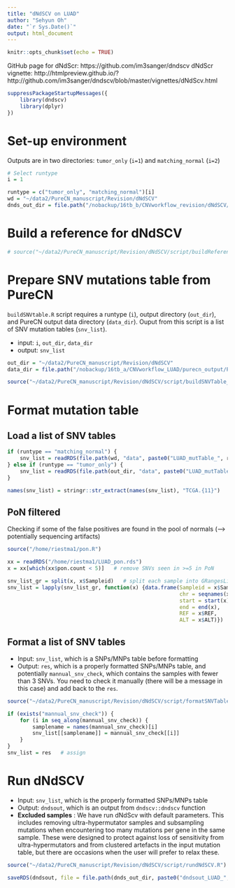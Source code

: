 ```yaml
---
title: "dNdSCV on LUAD"
author: "Sehyun Oh"
date: "`r Sys.Date()`"
output: html_document
---
```


```r
knitr::opts_chunk$set(echo = TRUE)
```

GitHub page for dNdScr: https://github.com/im3sanger/dndscv
dNdScr vignette: http://htmlpreview.github.io/?http://github.com/im3sanger/dndscv/blob/master/vignettes/dNdScv.html

```r
suppressPackageStartupMessages({
    library(dndscv)
    library(dplyr)
})
```

# Set-up environment
Outputs are in two directories: `tumor_only` (`i=1`) and `matching_normal` (`i=2`)

```r
# Select runtype
i = 1

runtype = c("tumor_only", "matching_normal")[i]
wd = "~/data2/PureCN_manuscript/Revision/dNdSCV"
dnds_out_dir = file.path("/nobackup/16tb_b/CNVworkflow_revision/dNdSCV/outputs/LUAD", runtype)
```

# Build a reference for dNdSCV
```r
# source("~/data2/PureCN_manuscript/Revision/dNdSCV/script/buildReference.R")
```


# Prepare SNV mutations table from PureCN
`buildSNVtable.R` script requires a runtype (`i`), output directory (`out_dir`), and
PureCN output data directory (`data_dir`). Ouput from this script is a list of SNV 
mutation tables (`snv_list`). 

- input: `i`, `out_dir`, `data_dir`   
- output: `snv_list`   

```r
out_dir = "~/data2/PureCN_manuscript/Revision/dNdSCV"
data_dir = file.path("/nobackup/16tb_a/CNVworkflow_LUAD/purecn_output/PureCN", runtype)

source("~/data2/PureCN_manuscript/Revision/dNdSCV/script/buildSNVTable_LUAD.R")
```


# Format mutation table
## Load a list of SNV tables
```r
if (runtype == "matching_normal") {
    snv_list = readRDS(file.path(wd, "data", paste0("LUAD_mutTable_", runtype, ".rds")))
} else if (runtype == "tumor_only") {
    snv_list = readRDS(file.path(out_dir, "data", paste0("LUAD_mutTable_", runtype, "_rescalePriors.rds")))
}

names(snv_list) = stringr::str_extract(names(snv_list), "TCGA.{11}")
```

## PoN filtered
Checking if some of the false positives are found in the pool of normals (--> potentially
sequencing artifacts)
```r
source("/home/riestma1/pon.R")
```

```r
xx = readRDS("/home/riestma1/LUAD_pon.rds")
x = xx[which(xx$pon.count < 5)]   # remove SNVs seen in >=5 in PoN

snv_list_gr = split(x, x$Sampleid)   # split each sample into GRangesList
snv_list = lapply(snv_list_gr, function(x) {data.frame(Sampleid = x$Sampleid,
                                                       chr = seqnames(x),
                                                       start = start(x),
                                                       end = end(x),
                                                       REF = x$REF,
                                                       ALT = x$ALT)})
```

## Format a list of SNV tables
* Input: `snv_list`, which is a SNPs/MNPs table before formatting      
* Output: `res`, which is a properly formatted SNPs/MNPs table, and potentially 
`mannual_snv_check`, which contains the samples with fewer than 3 SNVs. You need 
to check it manually (there will be a message in this case) and add back to the `res`.

```r
source("~/data2/PureCN_manuscript/Revision/dNdSCV/script/formatSNVTable.R")
```

```r
if (exists("mannual_snv_check")) {
    for (i in seq_along(mannual_snv_check)) {
        samplename = names(mannual_snv_check)[i]
        snv_list[[samplename]] = mannual_snv_check[[i]]
    }
}
snv_list = res   # assign 
```


# Run dNdSCV
* Input: `snv_list`, which is the properly formatted SNPs/MNPs table   
* Output: `dndsout`, which is an output from `dndscv::dndscv` function
* **Excluded samples** : We have run dNdScv with default parameters. This includes
removing ultra-hypermutator samples and subsampling mutations when encountering too
many mutations per gene in the same sample. These were designed to protect against 
loss of sensitivity from ultra-hypermutators and from clustered artefacts in the 
input mutation table, but there are occasions when the user will prefer to relax these.

```r
source("~/data2/PureCN_manuscript/Revision/dNdSCV/script/rundNdSCV.R")
```

```r
saveRDS(dndsout, file = file.path(dnds_out_dir, paste0("dndsout_LUAD_", runtype, "_rescalePriors_PoNFiltered.rds")))
```
